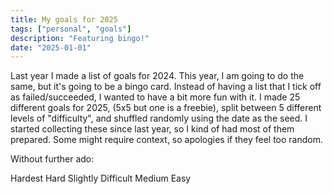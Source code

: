 ```yaml
---
title: My goals for 2025
tags: ["personal", "goals"]
description: "Featuring bingo!"
date: "2025-01-01"
---
```



Last year I made a list of goals for 2024. This year, I am going to do the same,
but it's going to be a bingo card. Instead of having a list that I tick off
as failed/succeeded, I wanted to have a bit more fun with it. I made 25 different
goals for 2025, (5x5 but one is a freebie), split between 5 different levels
of "difficulty", and shuffled randomly using the date as the seed. I started 
collecting these since last year, so I kind of had most of them prepared. Some
might require context, so apologies if they feel too random.

Without further ado:

<BingoCard/>

<div class="flex flex-wrap gap-4 justify-center mt-4 text-sm">
  <span class="inline-flex items-center gap-2">
    <span class="w-4 h-4 inline-block bg-red-200 dark:bg-red-800/60 rounded"></span>
    Hardest
  </span>
  <span class="inline-flex items-center gap-2">
    <span class="w-4 h-4 inline-block bg-orange-200 dark:bg-orange-800/60 rounded"></span>
    Hard
  </span>
  <span class="inline-flex items-center gap-2">
    <span class="w-4 h-4 inline-block bg-yellow-200 dark:bg-yellow-800/60 rounded"></span>
    Slightly Difficult
  </span>
  <span class="inline-flex items-center gap-2">
    <span class="w-4 h-4 inline-block bg-green-200 dark:bg-green-800/60 rounded"></span>
    Medium
  </span>
  <span class="inline-flex items-center gap-2">
    <span class="w-4 h-4 inline-block bg-blue-200 dark:bg-blue-800/60 rounded"></span>
    Easy
  </span>
</div>
